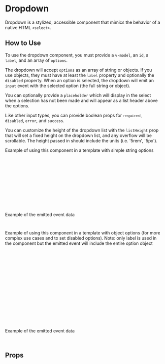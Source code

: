 
<Meta of={DropdownStories} />

# Dropdown

Dropdown is a stylized, accessible component that mimics the behavior of a native HTML `<select>`.

<Canvas of={WithObjectOptions} />

## How to Use

To use the dropdown component, you must provide a `v-model`, an `id`, a `label`, and an array of `options`.

The dropdown will accept `options` as an array of string or objects. If you use objects, they must have at least the `label` property and optionally the `disabled` property. When an option is selected, the dropdown will emit an `input` event with the selected option (the full string or object).

You can optionally provide a `placeholder` which will display in the select when a selection has not been made and will appear as a list header above the options.

Like other input types, you can provide boolean props for `required`, `disabled`, `error`, and `success`.

You can customize the height of the dropdown list with the `listHeight` prop that will set a fixed height on the dropdown list, and any overflow will be scrollable. The height passed in should include the units (i.e. '5rem', '5px').

Example of using this component in a template with simple string options

```js
const options = ['Ginny', 'Prudence', 'Brie', 'Jenny'];
const modelValue = '';
```

```html
<dropdown
  id="pet"
  v-model="modelValue"
  id="pet"
  label="Pet"
  :options="options"
  placeholder="Pick a pet"
/>
```

Example of the emitted event data

```js
'Ginny';
```

Example of using this component in a template with object options (for more complex use cases and to set disabled options).
Note: only label is used in the component but the emitted event will include the entire option object

```js
const options = [
  { label: 'Ginny', value: 'Beth' },
  { label: 'Prudence', value: 'Mercedes' },
  { label: 'Brie', value: 'Nina' },
  { label: 'Jenny', value: 'Mercedes', disabled: true }
];
const modelValue = '';
```

```html
<dropdown
  id="pet"
  v-model="modelValue"
  id="pet"
  label="Pet"
  :options="options"
  placeholder="Pick a pet"
/>
```

Example of the emitted event data

```js
{ label: 'Ginny', value: 'Beth' }
```

## Props

<ArgTypes story={PRIMARY_STORY} />
